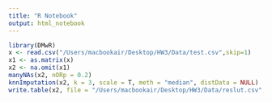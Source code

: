 ```yaml
---
title: "R Notebook"
output: html_notebook
---
```



```r
library(DMwR)
x <- read.csv("/Users/macbookair/Desktop/HW3/Data/test.csv",skip=1)
x1 <- as.matrix(x)
x2 <- na.omit(x1)
manyNAs(x2, nORp = 0.2) 
knnImputation(x2, k = 3, scale = T, meth = "median", distData = NULL)
write.table(x2, file = "/Users/macbookair/Desktop/HW3/Data/reslut.csv", append = FALSE, quote = TRUE, sep = ",", eol = "\n", na = "NA", row.names = TRUE, col.names = TRUE)
```


